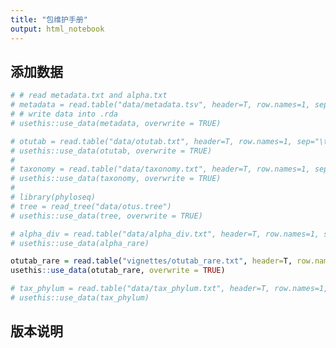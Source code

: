 ```yaml
---
title: "包维护手册"
output: html_notebook
---
```



## 添加数据

```r
# # read metadata.txt and alpha.txt
# metadata = read.table("data/metadata.tsv", header=T, row.names=1, sep="\t", comment.char="")
# # write data into .rda
# usethis::use_data(metadata, overwrite = TRUE)

# otutab = read.table("data/otutab.txt", header=T, row.names=1, sep="\t", comment.char="")
# usethis::use_data(otutab, overwrite = TRUE)
# 
# taxonomy = read.table("data/taxonomy.txt", header=T, row.names=1, sep="\t", comment.char="")
# usethis::use_data(taxonomy, overwrite = TRUE)
# 
# library(phyloseq)
# tree = read_tree("data/otus.tree")
# usethis::use_data(tree, overwrite = TRUE)

# alpha_div = read.table("data/alpha_div.txt", header=T, row.names=1, sep="\t", comment.char="")
# usethis::use_data(alpha_rare)

otutab_rare = read.table("vignettes/otutab_rare.txt", header=T, row.names=1, sep="\t", comment.char="")
usethis::use_data(otutab_rare, overwrite = TRUE)

# tax_phylum = read.table("data/tax_phylum.txt", header=T, row.names=1, sep="\t", comment.char="")
# usethis::use_data(tax_phylum)


```
## 版本说明
